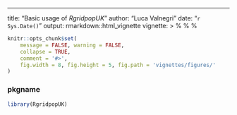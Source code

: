 ---
title: "Basic usage of *RgridpopUK*"
author: "Luca Valnegri"
date: "`r Sys.Date()`"
output: rmarkdown::html_vignette
vignette: >
  %\VignetteEngine{knitr::knitr}
  %\VignetteIndexEntry{Basic usage of *RgridpopUK*}
  %\VignetteEncoding{UTF-8}

```r
knitr::opts_chunk$set(
    message = FALSE, warning = FALSE,
    collapse = TRUE,
    comment = '#>',
    fig.width = 8, fig.height = 5, fig.path = 'vignettes/figures/'
)
```

### pkgname

```r
library(RgridpopUK)

```

